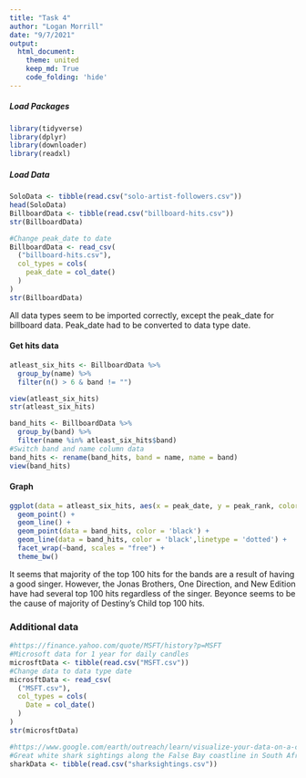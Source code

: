 ```yaml
---
title: "Task 4"
author: "Logan Morrill"
date: "9/7/2021"
output: 
  html_document:
    theme: united
    keep_md: True
    code_folding: 'hide'
---
```


##### Load Packages
```r
library(tidyverse)
library(dplyr)
library(downloader)
library(readxl)
```
##### Load Data
```r
SoloData <- tibble(read.csv("solo-artist-followers.csv"))
head(SoloData)
BillboardData <- tibble(read.csv("billboard-hits.csv"))
str(BillboardData)

#Change peak_date to date
BillboardData <- read_csv(
  ("billboard-hits.csv"),
  col_types = cols(
    peak_date = col_date()
  )
)
str(BillboardData)
```

All data types seem to be imported correctly, except the peak_date for billboard data.
Peak_date had to be converted to data type date.

#### Get hits data
```r
atleast_six_hits <- BillboardData %>%
  group_by(name) %>%
  filter(n() > 6 & band != "")

view(atleast_six_hits)
str(atleast_six_hits)
```

```r
band_hits <- BillboardData %>% 
  group_by(band) %>%
  filter(name %in% atleast_six_hits$band)
#Switch band and name column data
band_hits <- rename(band_hits, band = name, name = band)
view(band_hits)
```
#### Graph
```r
ggplot(data = atleast_six_hits, aes(x = peak_date, y = peak_rank, color = name, group = name)) +
  geom_point() +
  geom_line() +
  geom_point(data = band_hits, color = 'black') +
  geom_line(data = band_hits, color = 'black',linetype = 'dotted') +
  facet_wrap(~band, scales = "free") +
  theme_bw()
```
It seems that majority of the top 100 hits for the bands are a result of having a good singer.
However, the Jonas Brothers, One Direction, and New Edition have had several top 100 hits regardless of the singer.
Beyonce seems to be the cause of majority of Destiny's Child top 100 hits.

### Additional data
```r
#https://finance.yahoo.com/quote/MSFT/history?p=MSFT
#Microsoft data for 1 year for daily candles
microsftData <- tibble(read.csv("MSFT.csv"))
#Change data to data type date
microsftData <- read_csv(
  ("MSFT.csv"),
  col_types = cols(
    Date = col_date()
  )
)
str(microsftData)
```

```r
#https://www.google.com/earth/outreach/learn/visualize-your-data-on-a-custom-map-using-google-my-maps/
#Great white shark sightings along the False Bay coastline in South Africa from September 8, 2012 to February 22, 2013
sharkData <- tibble(read.csv("sharksightings.csv"))
```